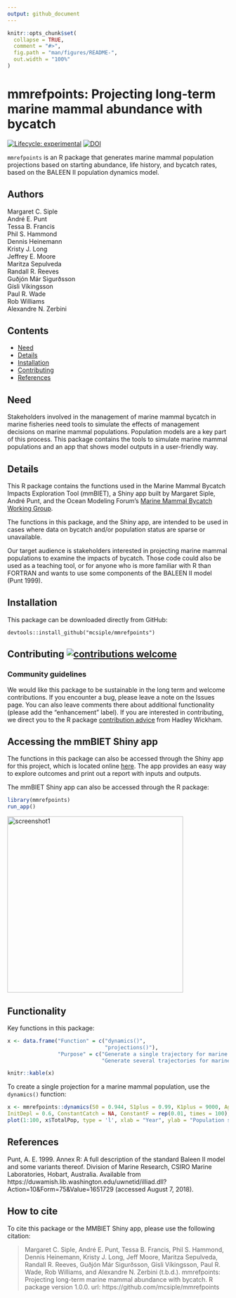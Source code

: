 ```yaml
---
output: github_document
---
```


<!-- README.md is generated from README.Rmd. Please edit that file -->

```r
knitr::opts_chunk$set(
  collapse = TRUE,
  comment = "#>",
  fig.path = "man/figures/README-",
  out.width = "100%"
)
```

# mmrefpoints: Projecting long-term marine mammal abundance with bycatch

<!-- badges: start -->
[![Lifecycle: experimental](https://img.shields.io/badge/lifecycle-experimental-orange.svg)](https://lifecycle.r-lib.org/articles/stages.html#experimental)
[![DOI](https://zenodo.org/badge/344858328.svg)](https://zenodo.org/badge/latestdoi/344858328)
<!-- badges: end -->

`mmrefpoints` is an R package that generates marine mammal population projections based on starting abundance, life history, and bycatch rates, based on the BALEEN II population dynamics model.

## Authors
Margaret C. Siple  
André E. Punt  
Tessa B. Francis  
Phil S. Hammond  
Dennis Heinemann  
Kristy J. Long  
Jeffrey E. Moore  
Maritza Sepulveda  
Randall R. Reeves  
Guðjón Már Sigurðsson  
Gísli Víkingsson  
Paul R. Wade  
Rob Williams  
Alexandre N. Zerbini  


## Contents
-   [Need](#need)
-   [Details](#details)
-   [Installation](#installation)
-   [Contributing](#contributing)
-   [References](#references)
<!-- end toc -->

## Need
Stakeholders involved in the management of marine mammal bycatch in marine fisheries need tools to simulate the effects of management decisions on marine mammal populations. Population models are a key part of this process. This package contains the tools to simulate marine mammal populations and an app that shows model outputs in a user-friendly way.

## Details
This R package contains the functions used in the Marine Mammal Bycatch Impacts Exploration Tool (mmBIET), a Shiny app built by Margaret Siple, André Punt, and the Ocean Modeling Forum's [Marine Mammal Bycatch Working Group](https://oceanmodelingforum.org/working-groups/marine-mammal-bycatch-working-group/). 

The functions in this package, and the Shiny app, are intended to be used in cases where data on bycatch and/or population status are sparse or unavailable. 

Our target audience is stakeholders interested in projecting marine mammal populations to examine the impacts of bycatch. Those code could also be used as a teaching tool, or for anyone who is more familiar with R than FORTRAN and wants to use some components of the BALEEN II model (Punt 1999).

## Installation
This package can be downloaded directly from GitHub:

```
devtools::install_github("mcsiple/mmrefpoints")
```


## Contributing [![contributions welcome](https://img.shields.io/badge/contributions-welcome-brightgreen.svg?style=flat)](https://github.com/dwyl/esta/issues)
### Community guidelines
We would like this package to be sustainable in the long term and welcome contributions. If you encounter a bug, please leave a note on the Issues page. You can also leave comments there about additional functionality (please add the "enhancement" label). If you are interested in contributing, we direct you to the R package [contribution advice](http://r-pkgs.had.co.nz/git.html) from Hadley Wickham.

## Accessing the mmBIET Shiny app
The functions in this package can also be accessed through the Shiny app for this project, which is located online [here](https://msiple.shinyapps.io/mammaltool/). The app provides an easy way to explore outcomes and print out a report with inputs and outputs. 

The mmBIET Shiny app can also be accessed through the R package:
```r
library(mmrefpoints)
run_app()
```

<img src="https://github.com/mcsiple/ltbycatch/blob/master/docs/screenshot1.png" alt="screenshot1" width="400">

## Functionality

Key functions in this package:

```r
x <- data.frame("Function" = c("dynamics()",
                               "projections()"),
                "Purpose" = c("Generate a single trajectory for marine mammal population size", 
                              "Generate several trajectories for marine mammal population size"))

knitr::kable(x)
```



To create a single projection for a marine mammal population, use the `dynamics()` function:
```r
x <- mmrefpoints::dynamics(S0 = 0.944, S1plus = 0.99, K1plus = 9000, AgeMat = 17,
InitDepl = 0.6, ConstantCatch = NA, ConstantF = rep(0.01, times = 100), z = 2.39, nyears = 100, nages = 25, lambdaMax = 1.04)
plot(1:100, x$TotalPop, type = 'l', xlab = "Year", ylab = "Population size")
```


## References
Punt, A. E. 1999. Annex R: A full description of the standard Baleen II model and some variants thereof. Division of Marine Research, CSIRO Marine Laboratories, Hobart, Australia. Available from https://duwamish.lib.washington.edu/uwnetid/illiad.dll?Action=10&Form=75&Value=1651729 (accessed August 7, 2018).

## How to cite
To cite this package or the MMBIET Shiny app, please use the following citation:

> Margaret C. Siple, André E. Punt, Tessa B. Francis, Phil S. Hammond, Dennis Heinemann, Kristy J. Long, Jeff Moore, Maritza Sepulveda, Randall R. Reeves, Guðjón Már Sigurðsson, Gísli Víkingsson, Paul R. Wade, Rob Williams, and Alexandre N. Zerbini (t.b.d.). mmrefpoints: Projecting long-term marine mammal abundance with bycatch. R package version 1.0.0. url: https://github.com/mcsiple/mmrefpoints